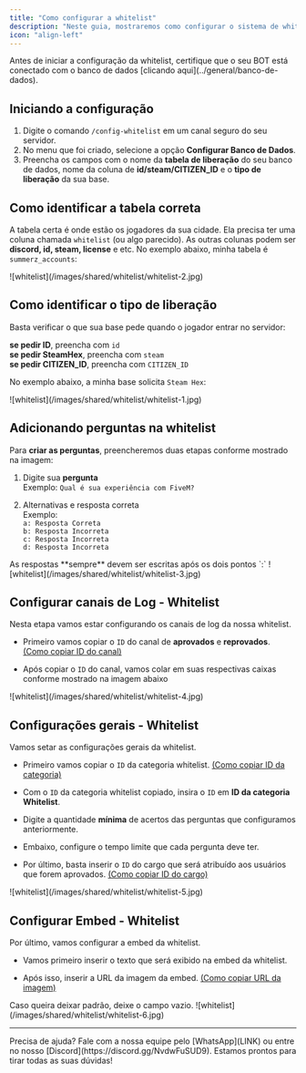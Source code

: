 ```yaml
---
title: "Como configurar a whitelist"
description: "Neste guia, mostraremos como configurar o sistema de whitelist."
icon: "align-left"
---
```


<Warning>
Antes de iniciar a configuração da whitelist, certifique que o seu BOT está conectado com o banco de dados [clicando aqui](../general/banco-de-dados).
</Warning>

## Iniciando a configuração

1. Digite o comando `/config-whitelist` em um canal seguro do seu servidor.
2. No menu que foi criado, selecione a opção **Configurar Banco de Dados**.
3. Preencha os campos com o nome da **tabela de liberação** do seu banco de dados, nome da coluna de **id/steam/CITIZEN_ID** e o **tipo de liberação** da sua base.

## Como identificar a tabela correta

A tabela certa é onde estão os jogadores da sua cidade. Ela precisa ter uma coluna chamada `whitelist` (ou algo parecido). As outras colunas podem ser **discord, id, steam, license** e etc.
No exemplo abaixo, minha tabela é `summerz_accounts`: 

<Frame>
  ![whitelist](/images/shared/whitelist/whitelist-2.jpg)
</Frame>

## Como identificar o tipo de liberação

Basta verificar o que sua base pede quando o jogador entrar no servidor:

**se pedir ID**, preencha com `id` <br/>**se pedir SteamHex**, preencha com `steam` <br/>**se pedir CITIZEN_ID**, preencha com `CITIZEN_ID`

No exemplo abaixo, a minha base solicita `Steam Hex`:

<Frame>
  ![whitelist](/images/shared/whitelist/whitelist-1.jpg)
</Frame>

## Adicionando perguntas na whitelist

Para **criar as perguntas**, preencheremos duas etapas conforme mostrado na imagem:

1. Digite sua **pergunta**
<br/>Exemplo: `Qual é sua experiência com FiveM?`

2. Alternativas e resposta correta
<br/>Exemplo: 
<br/>`a: Resposta Correta`
<br/>`b: Resposta Incorreta`
<br/>`c: Resposta Incorreta`
<br/>`d: Resposta Incorreta`

<Warning>
As respostas **sempre** devem ser escritas após os dois pontos `:`
</Warning>

<Frame>
  ![whitelist](/images/shared/whitelist/whitelist-3.jpg)
</Frame>

## Configurar canais de Log - Whitelist

Nesta etapa vamos estar configurando os canais de log da nossa whitelist.
- Primeiro vamos copiar o `ID` do canal de **aprovados** e **reprovados**.
<br/>[(Como copiar ID do canal)](../general/conseguir-canais)

- Após copiar o `ID` do canal, vamos colar em suas respectivas caixas conforme mostrado na imagem abaixo

<Frame>
  ![whitelist](/images/shared/whitelist/whitelist-4.jpg)
</Frame>

## Configurações gerais - Whitelist

Vamos setar as configurações gerais da whitelist.

- Primeiro vamos copiar o `ID` da categoria whitelist. [(Como copiar ID da categoria)](../general/conseguir-categorias)

- Com o `ID` da categoria whitelist copiado, insira o `ID` em **ID da categoria Whitelist**.

- Digite a quantidade **mínima** de acertos das perguntas que configuramos anteriormente.

- Embaixo, configure o tempo limite que cada pergunta deve ter.

- Por último, basta inserir o `ID` do cargo que será atribuído aos usuários que forem aprovados. [(Como copiar ID do cargo)](LINK)

<Frame>
  ![whitelist](/images/shared/whitelist/whitelist-5.jpg)
</Frame>

## Configurar Embed - Whitelist

Por último, vamos configurar a embed da whitelist.

- Vamos primeiro inserir o texto que será exibido na embed da whitelist.

- Após isso, inserir a URL da imagem da embed. [(Como copiar URL da imagem)](../general/imagens)

<Info>
Caso queira deixar padrão, deixe o campo vazio.
</Info>

<Frame>
  ![whitelist](/images/shared/whitelist/whitelist-6.jpg)
</Frame>

---

<Tip>
  Precisa de ajuda? Fale com a nossa equipe pelo [WhatsApp](LINK) ou entre no nosso [Discord](https://discord.gg/NvdwFuSUD9).  
  Estamos prontos para tirar todas as suas dúvidas!
</Tip>
